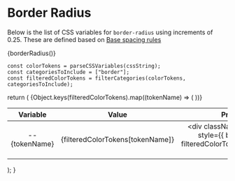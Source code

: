 
<Meta title="Design Tokens/Border Radius" />

# Border Radius

Below is the list of CSS variables for `border-radius` using increments of 0.25.
These are defined based on [Base spacing rules](?path=/docs/design-tokens-spacing--docs#base-spacing-rules)

{borderRadius()}

    const colorTokens = parseCSSVariables(cssString);
    const categoriesToInclude = ["border"];
    const filteredColorTokens = filterCategories(colorTokens, categoriesToInclude);

  return (
    <table>
      <thead>
        <tr>
          <th width="30%">Variable</th>
          <th>Value</th>
          <th width="10%">Preview</th>
        </tr>
      </thead>
      <tbody>
        {Object.keys(filteredColorTokens).map((tokenName) => (
            <tr key={tokenName}>
              <td align="center">--{tokenName}</td>
              <td align="center">{filteredColorTokens[tokenName]}</td>
              <td align="center">
                <div className='sb-addon' style={{ borderRadius: filteredColorTokens[tokenName] }}></div>
            </td>
            </tr>
          ))}
      </tbody>
    </table>
  );
}

<style>
  {`
  table {
    width: 100%;
  }

  .sb-addon {
    width: 100%;
    display: flex;
    align-items: center;
    position: relative;
    background-color: #EEF3F8;
    border: 1px solid rgba(0, 0, 0, 0.25);
    background: #EEF3F8;
    height: 0px;
    padding-top:100%;
    margin-bottom: 48px;
    overflow: hidden;
  }

  @media screen and (max-width: 600px) {
    .sb-addon {
      height: 280px;
      align-items: flex-start;
      padding-top: 32px;
      overflow: hidden;
    }
  }
  `}
</style>